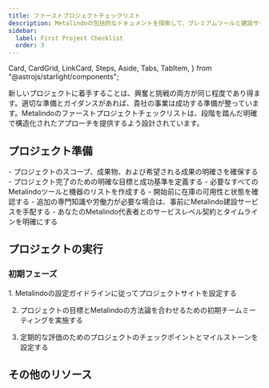 ```yaml
---
title: ファーストプロジェクトチェックリスト
description: Metalindoの包括的なドキュメントを探索して、プレミアムツールと建設サービスを詳しく見てください。
sidebar:
  label: First Project Checklist
  order: 3
---
```

  Card,
  CardGrid,
  LinkCard,
  Steps,
  Aside,
  Tabs,
  TabItem,
} from "@astrojs/starlight/components";

新しいプロジェクトに着手することは、興奮と挑戦の両方が同じ程度であり得ます。適切な準備とガイダンスがあれば、貴社の事業は成功する準備が整っています。Metalindoのファーストプロジェクトチェックリストは、段階を踏んだ明確で構造化されたアプローチを提供するよう設計されています。

## プロジェクト準備

<CardGrid>
  <Card title="スコープと目標">
    - プロジェクトのスコープ、成果物、および希望される成果の明確さを確保する
    - プロジェクト完了のための明確な目標と成功基準を定義する
  </Card>
  <Card title="ツールと機器">
    - 必要なすべてのMetalindoツールと機器のリストを作成する
    - 開始前に在庫の可用性と状態を確認する
  </Card>
  <Card title="サービスの手配">
    - 追加の専門知識や労働力が必要な場合は、事前にMetalindo建設サービスを手配する
    - あなたのMetalindo代表者とのサービスレベル契約とタイムラインを明確にする
  </Card>
</CardGrid>

## プロジェクトの実行
### 初期フェーズ
<Steps>
1. Metalindoの設定ガイドラインに従ってプロジェクトサイトを設定する

2. プロジェクトの目標とMetalindoの方法論を合わせるための初期チームミーティングを実施する

3. 定期的な評価のためのプロジェクトのチェックポイントとマイルストーンを設定する
</Steps>


## その他のリソース
<CardGrid>
<LinkCard
  title="詳細なガイド"
  description="Metalindoツールとサービスの詳細なドキュメントとユーザーマニュアルにアクセスします。"
  href="ja/guides/getting-started"
/>
<LinkCard
  title="サポート連絡先"
  description="プロジェクト全体で利用可能なMetalindoサポートの連絡先の詳細を手元に保管してください。"
  href="ja/guides/getting-started"
/>
<LinkCard
  title="高度な学習"
  description="Metalindoが提供するさらなる教育リソースを探索して、スキルと知識を磨きます。"
  href="ja/guides/getting-started"
/>
</CardGrid>
